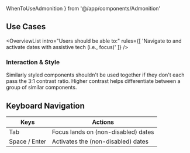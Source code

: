 ---
---

  WhenToUseAdmonition
} from '@/app/components/Admonition'

## Use Cases

<OverviewList intro="Users should be able to:" rules={[
  'Navigate to and activate dates with assistive tech (i.e., focus)'
]} />

### Interaction &amp; Style

Similarly styled components shouldn't be used together if they don't each pass the 3:1 contrast ratio. Higher contrast helps differentiate between a group of similar components.

## Keyboard Navigation

| Keys     | Actions                                                         |
| -------- | --------------------------------------------------------------- |
| Tab      | Focus lands on (non-disabled) dates       |
| Space / Enter      | Activates the (non-disabled) dates                    |
